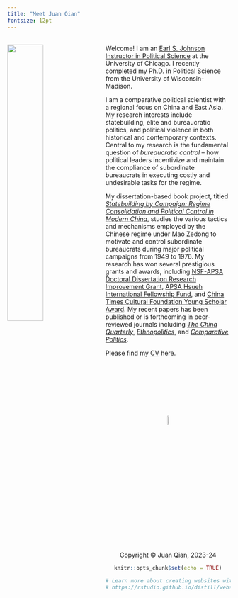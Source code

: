 ```yaml
---
title: "Meet Juan Qian"
fontsize: 12pt
---
```

<br>
<img src="juan2.jpg" style="width:40%; margin-right: 20px" align="left">
Welcome! I am an [Earl S. Johnson Instructor in Political Science](https://mapss.uchicago.edu/directory/juan-qian) at the University of Chicago. I recently completed my Ph.D. in Political Science from the University of Wisconsin-Madison.

I am a comparative political scientist with a regional focus on China and East Asia. My research interests include statebuilding, elite and bureaucratic politics, and political violence in both historical and contemporary contexts. Central to my research is the fundamental question of *bureaucratic control* – how political leaders incentivize and maintain the compliance of subordinate bureaucrats in executing costly and undesirable tasks for the regime.

My dissertation-based book project, titled *[Statebuilding by Campaign: Regime Consolidation and Political Control in Modern China](dissertation.html)*, studies the various tactics and mechanisms employed by the Chinese regime under Mao Zedong to motivate and control subordinate bureaucrats during major political campaigns from 1949 to 1976. My research has won several prestigious grants and awards, including [NSF-APSA Doctoral Dissertation Research Improvement Grant](https://politicalsciencenow.com/meet-jingyuan-qian-2021-apsa-doctoral-dissertation-research-improvement-grantee/), [APSA Hsueh International Fellowship Fund](https://connect.apsanet.org/centennialcenter/research-grants/), and [China Times Cultural Foundation Young Scholar Award](https://www.chinatimes.com/realtimenews/20211002000028-260405?chdtv). My recent papers has been published or is forthcoming in peer-reviewed journals including *[The China Quarterly](https://doi.org/10.1017/S0305741023000644)*, *[Ethnopolitics](https://doi.org/10.1080/17449057.2021.2001954)*, and *[Comparative Politics](https://papers.ssrn.com/sol3/papers.cfm?abstract_id=3988399)*.

Please find my [CV](cv.pdf) here. 

<br>
<br>
<br>
<br>
<br>
<br>
<br>
<center> <img src="juan_logo.png" style="width:7.5%">
<br>
<center> Copyright © Juan Qian, 2023-24

```r
knitr::opts_chunk$set(echo = TRUE)

# Learn more about creating websites with Distill at:
# https://rstudio.github.io/distill/website.html

```

